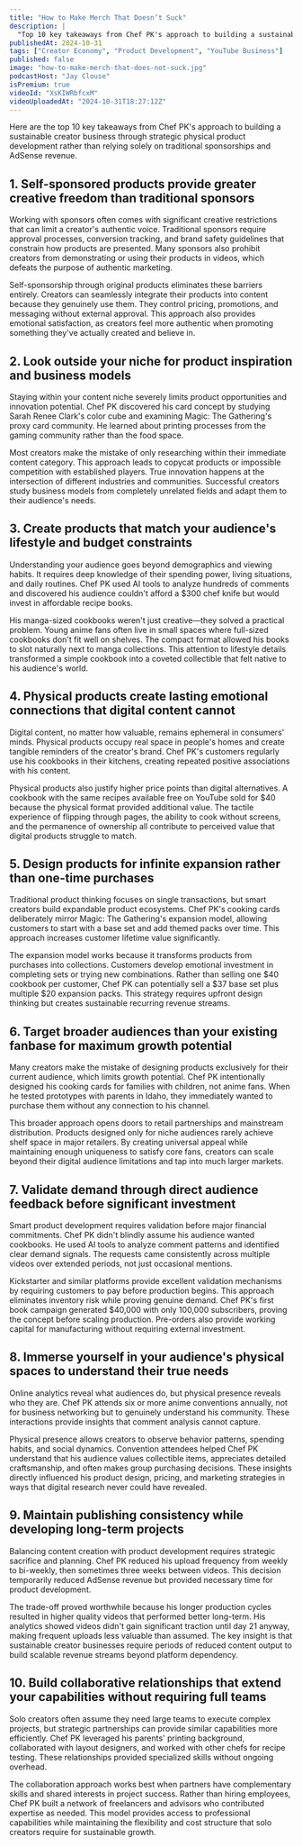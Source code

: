 ```yaml
---
title: "How to Make Merch That Doesn’t Suck"
description: |
  "Top 10 key takeaways from Chef PK's approach to building a sustainable creator business through strategic physical product development rather than relying solely on traditional sponsorships and AdSense revenue."
publishedAt: 2024-10-31
tags: ["Creator Economy", "Product Development", "YouTube Business"]
published: false
image: "how-to-make-merch-that-does-not-suck.jpg"
podcastHost: "Jay Clouse"
isPremium: true
videoId: "XsKIWRbfcxM"
videoUploadedAt: "2024-10-31T18:27:12Z"
---
```



<PodcastSummaryPageLayout frontmatter={frontmatter}>
Here are the top 10 key takeaways from Chef PK's approach to building a sustainable creator business through strategic physical product development rather than relying solely on traditional sponsorships and AdSense revenue.

## 1. Self-sponsored products provide greater creative freedom than traditional sponsors

Working with sponsors often comes with significant creative restrictions that can limit a creator's authentic voice. Traditional sponsors require approval processes, conversion tracking, and brand safety guidelines that constrain how products are presented. Many sponsors also prohibit creators from demonstrating or using their products in videos, which defeats the purpose of authentic marketing.

Self-sponsorship through original products eliminates these barriers entirely. Creators can seamlessly integrate their products into content because they genuinely use them. They control pricing, promotions, and messaging without external approval. This approach also provides emotional satisfaction, as creators feel more authentic when promoting something they've actually created and believe in.

## 2. Look outside your niche for product inspiration and business models

Staying within your content niche severely limits product opportunities and innovation potential. Chef PK discovered his card concept by studying Sarah Renee Clark's color cube and examining Magic: The Gathering's proxy card community. He learned about printing processes from the gaming community rather than the food space.

Most creators make the mistake of only researching within their immediate content category. This approach leads to copycat products or impossible competition with established players. True innovation happens at the intersection of different industries and communities. Successful creators study business models from completely unrelated fields and adapt them to their audience's needs.

## 3. Create products that match your audience's lifestyle and budget constraints

Understanding your audience goes beyond demographics and viewing habits. It requires deep knowledge of their spending power, living situations, and daily routines. Chef PK used AI tools to analyze hundreds of comments and discovered his audience couldn't afford a $300 chef knife but would invest in affordable recipe books.

His manga-sized cookbooks weren't just creative—they solved a practical problem. Young anime fans often live in small spaces where full-sized cookbooks don't fit well on shelves. The compact format allowed his books to slot naturally next to manga collections. This attention to lifestyle details transformed a simple cookbook into a coveted collectible that felt native to his audience's world.

## 4. Physical products create lasting emotional connections that digital content cannot

Digital content, no matter how valuable, remains ephemeral in consumers' minds. Physical products occupy real space in people's homes and create tangible reminders of the creator's brand. Chef PK's customers regularly use his cookbooks in their kitchens, creating repeated positive associations with his content.

Physical products also justify higher price points than digital alternatives. A cookbook with the same recipes available free on YouTube sold for $40 because the physical format provided additional value. The tactile experience of flipping through pages, the ability to cook without screens, and the permanence of ownership all contribute to perceived value that digital products struggle to match.

## 5. Design products for infinite expansion rather than one-time purchases

Traditional product thinking focuses on single transactions, but smart creators build expandable product ecosystems. Chef PK's cooking cards deliberately mirror Magic: The Gathering's expansion model, allowing customers to start with a base set and add themed packs over time. This approach increases customer lifetime value significantly.

The expansion model works because it transforms products from purchases into collections. Customers develop emotional investment in completing sets or trying new combinations. Rather than selling one $40 cookbook per customer, Chef PK can potentially sell a $37 base set plus multiple $20 expansion packs. This strategy requires upfront design thinking but creates sustainable recurring revenue streams.

## 6. Target broader audiences than your existing fanbase for maximum growth potential

Many creators make the mistake of designing products exclusively for their current audience, which limits growth potential. Chef PK intentionally designed his cooking cards for families with children, not anime fans. When he tested prototypes with parents in Idaho, they immediately wanted to purchase them without any connection to his channel.

This broader approach opens doors to retail partnerships and mainstream distribution. Products designed only for niche audiences rarely achieve shelf space in major retailers. By creating universal appeal while maintaining enough uniqueness to satisfy core fans, creators can scale beyond their digital audience limitations and tap into much larger markets.

## 7. Validate demand through direct audience feedback before significant investment

Smart product development requires validation before major financial commitments. Chef PK didn't blindly assume his audience wanted cookbooks. He used AI tools to analyze comment patterns and identified clear demand signals. The requests came consistently across multiple videos over extended periods, not just occasional mentions.

Kickstarter and similar platforms provide excellent validation mechanisms by requiring customers to pay before production begins. This approach eliminates inventory risk while proving genuine demand. Chef PK's first book campaign generated $40,000 with only 100,000 subscribers, proving the concept before scaling production. Pre-orders also provide working capital for manufacturing without requiring external investment.

## 8. Immerse yourself in your audience's physical spaces to understand their true needs

Online analytics reveal what audiences do, but physical presence reveals who they are. Chef PK attends six or more anime conventions annually, not for business networking but to genuinely understand his community. These interactions provide insights that comment analysis cannot capture.

Physical presence allows creators to observe behavior patterns, spending habits, and social dynamics. Convention attendees helped Chef PK understand that his audience values collectible items, appreciates detailed craftsmanship, and often makes group purchasing decisions. These insights directly influenced his product design, pricing, and marketing strategies in ways that digital research never could have revealed.

## 9. Maintain publishing consistency while developing long-term projects

Balancing content creation with product development requires strategic sacrifice and planning. Chef PK reduced his upload frequency from weekly to bi-weekly, then sometimes three weeks between videos. This decision temporarily reduced AdSense revenue but provided necessary time for product development.

The trade-off proved worthwhile because his longer production cycles resulted in higher quality videos that performed better long-term. His analytics showed videos didn't gain significant traction until day 21 anyway, making frequent uploads less valuable than assumed. The key insight is that sustainable creator businesses require periods of reduced content output to build scalable revenue streams beyond platform dependency.

## 10. Build collaborative relationships that extend your capabilities without requiring full teams

Solo creators often assume they need large teams to execute complex projects, but strategic partnerships can provide similar capabilities more efficiently. Chef PK leveraged his parents' printing background, collaborated with layout designers, and worked with other chefs for recipe testing. These relationships provided specialized skills without ongoing overhead.

The collaboration approach works best when partners have complementary skills and shared interests in project success. Rather than hiring employees, Chef PK built a network of freelancers and advisors who contributed expertise as needed. This model provides access to professional capabilities while maintaining the flexibility and cost structure that solo creators require for sustainable growth.

</PodcastSummaryPageLayout>
